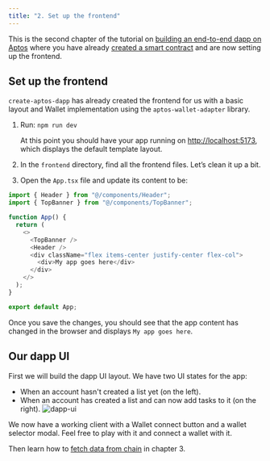 ```yaml
---
title: "2. Set up the frontend"
---
```


This is the second chapter of the tutorial on [building an end-to-end dapp on Aptos](/build/guides/build-e2e-dapp) where you have already [created a smart contract](/build/guides/build-e2e-dapp/1-create-smart-contract) and are now setting up the frontend.

## Set up the frontend

`create-aptos-dapp` has already created the frontend for us with a basic layout and Wallet implementation using the `aptos-wallet-adapter` library.

1. Run: `npm run dev`

   At this point you should have your app running on [http://localhost:5173](http://localhost:5173), which displays the default template layout.

2. In the `frontend` directory, find all the frontend files. Let’s clean it up a bit.

3. Open the `App.tsx` file and update its content to be:

```typescript filename="App.tsx"
import { Header } from "@/components/Header";
import { TopBanner } from "@/components/TopBanner";

function App() {
  return (
    <>
      <TopBanner />
      <Header />
      <div className="flex items-center justify-center flex-col">
        <div>My app goes here</div>
      </div>
    </>
  );
}

export default App;

```

Once you save the changes, you should see that the app content has changed in the browser and displays `My app goes here`.

## Our dapp UI

First we will build the dapp UI layout. We have two UI states for the app:

- When an account hasn't created a list yet (on the left).
- When an account has created a list and can now add tasks to it (on the right).
  ![dapp-ui](/images/build-e2e-dapp-img-3.png)

We now have a working client with a Wallet connect button and a wallet selector modal. Feel free to play with it and connect a wallet with it.

Then learn how to [fetch data from chain](/build/guides/build-e2e-dapp/3-fetch-data-from-chain) in chapter 3.
